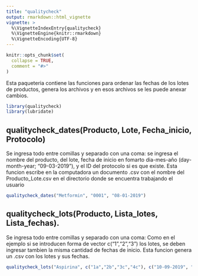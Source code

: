 ```yaml
---
title: "qualitycheck"
output: rmarkdown::html_vignette
vignette: >
  %\VignetteIndexEntry{qualitycheck}
  %\VignetteEngine{knitr::rmarkdown}
  %\VignetteEncoding{UTF-8}
---
```


```r
knitr::opts_chunk$set(
  collapse = TRUE,
  comment = "#>"
)
```
Esta paqueteria contiene las funciones para ordenar las fechas de los lotes de productos, genera los archivos y en esos archivos se les puede anexar cambios.

```r
library(qualitycheck)
library(lubridate)
```

## qualitycheck_dates(Producto, Lote, Fecha_inicio, Protocolo)
Se ingresa todo entre comillas y separado con una coma:
se ingresa el nombre del producto, del lote, fecha de inicio en fomarto dia-mes-año (day-month-year; "09-03-2019"), y el ID del protocolo si es que existe. Esta funcion escribe en la computadora un documento .csv con el nombre del Producto_Lote.csv en el directorio donde se encuentra trabajando el usuario
```r
qualitycheck_dates("Metformin", "0001", "08-01-2019")
```

## qualitycheck_lots(Producto, Lista_lotes, Lista_fechas).
Se ingresa todo entre comillas y separado con una coma:
Como en el ejemplo si se introducen forma de vector c("1","2","3") los lotes, se deben ingresar tambien la misma cantidad de fechas de inicio. 
Esta funcion genera un .csv con los lotes y sus fechas.

```r
qualitycheck_lots("Aspirina", c("1a","2b","3c","4c"), c("10-09-2019", "20-03-2019","30-03-2019", "30-11-2019"))

```

